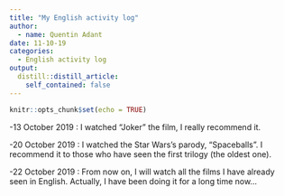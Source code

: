```yaml
---
title: "My English activity log"
author:
  - name: Quentin Adant
date: 11-10-19
categories:
  - English activity log
output:
  distill::distill_article:
    self_contained: false
---
```


```r
knitr::opts_chunk$set(echo = TRUE)
```

-13 October 2019 : I watched "Joker" the film, I really recommend it.

-20 October 2019 : I watched the Star Wars's parody, "Spaceballs". I recommend it to those who have seen the first trilogy (the oldest one).

-22 October 2019 : From now on, I will watch all the films I have already seen in English. Actually, I have been doing it for a long time now...







